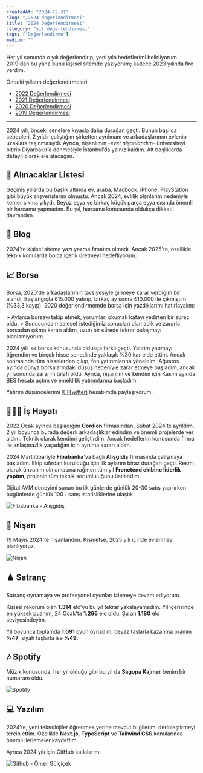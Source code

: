 ```yaml
---
createdAt: "2024-12-31"
slug: "/2024-degerlendirmesi"
title: "2024 Değerlendirmesi"
category: "yıl değerlendirmesi"
tags: ["Değerlendirme"]
medium: ""
---
```


Her yıl sonunda o yılı değerlendirip, yeni yıla hedeflerimi belirliyorum. 2019'dan bu yana bunu kişisel sitemde yazıyorum; sadece 2023 yılında fire verdim.

Önceki yılların değerlendirmeleri:  
- [2022 Değerlendirmesi](/blog/2022-degerlendirmesi/)  
- [2021 Değerlendirmesi](/blog/2021-degerlendirmesi/)  
- [2020 Değerlendirmesi](/blog/2020-degerlendirmesi/)  
- [2019 Değerlendirmesi](/blog/2019-degerlendirmesi/)

***

2024 yılı, önceki senelere kıyasla daha durağan geçti. Bunun başlıca sebepleri, 2 yıldır çalıştığım şirketten ayrılmam ve arkadaşlarımın evlenip uzaklara taşınmasıydı. Ayrıca, nişanlımın *-evet nişanlandım-* üniversiteyi bitirip Diyarbakır’a dönmesiyle İstanbul’da yalnız kaldım. Alt başlıklarda detaylı olarak ele alacağım.

## 🧺 Alınacaklar Listesi

Geçmiş yıllarda bu başlık altında ev, araba, Macbook, iPhone, PlayStation gibi büyük alışverişlerim olmuştu. Ancak 2024, evlilik planlarım nedeniyle kemer sıkma yılıydı. Beyaz eşya ve birkaç küçük parça eşya dışında önemli bir harcama yapmadım. Bu yıl, harcama konusunda oldukça dikkatli davrandım.

## 📝 Blog

2024'te kişisel siteme yazı yazma fırsatım olmadı. Ancak 2025'te, özellikle teknik konularda bolca içerik üretmeyi hedefliyorum.

## 📈 Borsa

Borsa, 2020'de arkadaşlarımın tavsiyesiyle girmeye karar verdiğim bir alandı. Başlangıçta ₺15.000 yatırıp, birkaç ay sonra ₺10.000 ile çıkmıştım (%33,3 kayıp). 2020 değerlendirmemde borsa için yazdıklarımı hatırlayalım:

<div className="text-neutral-500 text-base italic">
> Aylarca borsayı takip etmek, yorumları okumak kafayı yedirten bir süreç oldu.
> Sonucunda maalesef istediğimiz sonuçları alamadık ve zararla borsadan çıkma kararı aldım, uzun bir sürede tekrar bulaşmayı planlamıyorum.
</div>

2024 yılı ise borsa konusunda oldukça farklı geçti. Yatırım yapmayı öğrendim ve birçok hisse senedinde yaklaşık %30 kar elde ettim. Ancak sonrasında tüm hisselerden çıkıp, fon yatırımlarına yöneldim. Ağustos ayında dünya borsalarındaki düşüş nedeniyle zarar etmeye başladım, ancak yıl sonunda zararım telafi oldu. Ayrıca, nişanlım ve kendim için Kasım ayında BES hesabı açtım ve emeklilik yatırımlarına başladım.

Yatırım düşüncelerimi <a href="https://twitter.com/omergulcicek" target="_blank" rel="noopener noreferrer">X (Twitter)</a> hesabımda paylaşıyorum.

## 👨🏻‍💻 İş Hayatı

2022 Ocak ayında başladığım **Gordion** firmasından, Şubat 2024’te ayrıldım. 2 yıl boyunca burada değerli arkadaşlıklar edindim ve önemli projelerde yer aldım. Teknik olarak kendimi geliştirdim. Ancak hedeflerim konusunda firma ile anlaşmazlık yaşadığım için ayrılma kararı aldım.

2024 Mart itibariyle **Fibabanka**'ya bağlı **Alışgidiş** firmasında çalışmaya başladım. Ekip sıfırdan kurulduğu için ilk aylarım biraz durağan geçti. Resmi olarak ünvanım olmamasına rağmen tüm yıl **Fronetend ekibine liderlik yaptım**, projenin tüm teknik sorumluluğunu üstlendim.

Dijital AVM deneyimi sunan bu ilk günlerde günlük 20-30 satış yapılırken bugünlerde günlük 100+ satış istatisliklerine ulaştık.

![Fibabanka - Alışgidiş](/blog/2024-12-31/alisgidis.png)

## 💐 Nişan

19 Mayıs 2024'te nişanlandım. Kısmetse, 2025 yılı içinde evlenmeyi planlıyoruz.

![Nişan](/blog/2024-12-31/nisan.png)

## ♟️ Satranç

Satranç oynamaya ve profesyonel oyunları izlemeye devam ediyorum.

Kişisel rekorum olan **1.314** elo'yu bu yıl tekrar yakalayamadım. Yıl içerisinde en yüksek puanım, 24 Ocak'ta **1.266** elo oldu. Şu an **1.180** elo seviyesindeyim.

Yıl boyunca toplamda **1.091** oyun oynadım; beyaz taşlarla kazanma oranım **%47**, siyah taşlarla ise **%49**.

## 🎶 Spotify

Müzik konusunda, her yıl olduğu gibi bu yıl da **Sagopa Kajmer** benim bir numaram oldu.

![Spotify](/blog/2024-12-31/spotify.png)

## 💻 Yazılım

2024'te, yeni teknolojiler öğrenmek yerine mevcut bilgilerimi derinleştirmeyi tercih ettim. Özellikle **Next.js**, **TypeScript** ve **Tailwind CSS** konularında önemli ilerlemeler kaydettim.

Ayrıca 2024 yılı için GitHub katkılarım:

![Github - Ömer Gülçiçek](/blog/2024-12-31/github.png)
